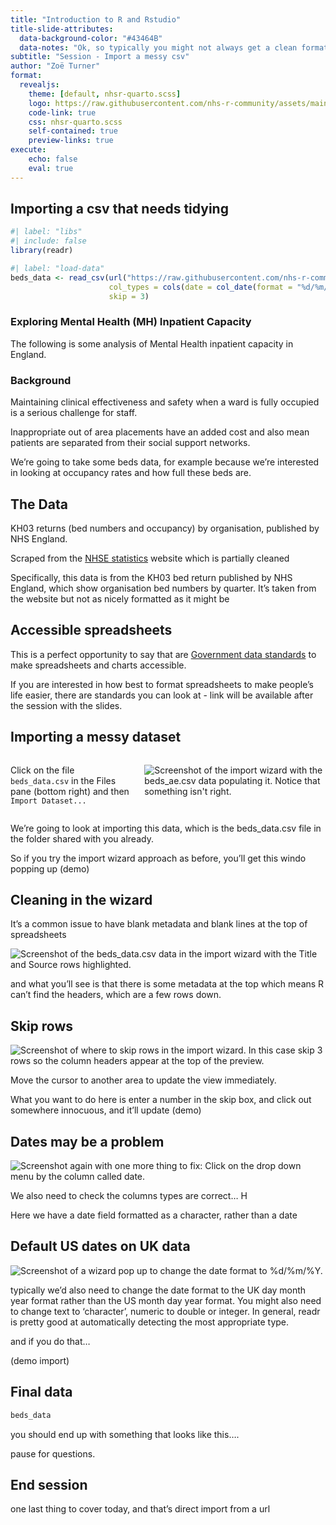 ```yaml
---
title: "Introduction to R and Rstudio"
title-slide-attributes: 
  data-background-color: "#43464B"
  data-notes: "Ok, so typically you might not always get a clean formatted csv file, so we'll practice with a messier file to see how we can deal with this"
subtitle: "Session - Import a messy csv"
author: "Zoë Turner"
format:
  revealjs:
    theme: [default, nhsr-quarto.scss]
    logo: https://raw.githubusercontent.com/nhs-r-community/assets/main/logo/nhsr-logo.svg
    code-link: true
    css: nhsr-quarto.scss
    self-contained: true
    preview-links: true
execute:
    echo: false
    eval: true
---
```


## Importing a csv that needs tidying

```r
#| label: "libs"
#| include: false
library(readr)
```

```r
#| label: "load-data"
beds_data <- read_csv(url("https://raw.githubusercontent.com/nhs-r-community/intro_r_data/main/beds_data.csv"), 
                      col_types = cols(date = col_date(format = "%d/%m/%Y")), 
                      skip = 3)
```

### Exploring Mental Health (MH) Inpatient Capacity

The following is some analysis of Mental Health inpatient capacity in England.

### Background

Maintaining clinical effectiveness and safety when a ward is fully occupied is a serious challenge for staff. 

Inappropriate out of area placements have an added cost and also mean patients are separated from their social support networks.

::: notes

We're going to take some beds data, for example because we're interested in looking at occupancy rates and how full these beds are.

:::

## The Data

KH03 returns (bed numbers and occupancy) by organisation, published by NHS England.  

Scraped from the [NHSE statistics](https://www.england.nhs.uk/statistics/statistical-work-areas/bed-availability-and-occupancy/bed-data-overnight/
) website which is partially cleaned

::: notes

Specifically, this data is from the KH03 bed return published by NHS England, which show organisation bed numbers by quarter. It's taken from the website but not as nicely formatted as it might be

:::

## Accessible spreadsheets

This is a perfect opportunity to say that are [Government data standards](https://analysisfunction.civilservice.gov.uk/area_of_work/accessibility/) to make spreadsheets and charts accessible.

::: notes

If you are interested in how best to format spreadsheets to make people's life easier, there are standards you can look at - link will be available after the session with the slides.

:::

## Importing a messy dataset

::: columns
::: {.column width="40%"}
Click on the file `beds_data.csv` in the Files pane (bottom right) and then `Import Dataset...`
:::

::: {.column width="60%"}
<img class="center" src="img/session06/beds-data-wizard.PNG" alt="Screenshot of the import wizard with the beds_ae.csv data populating it. Notice that something isn't right."/>
:::
:::

::: notes

We're going to look at importing this data, which is the beds_data.csv file in the folder shared with you already. 

So if you try the import wizard approach as before, you'll get this windo popping up (demo)

:::

## Cleaning in the wizard

It's a common issue to have blank metadata and blank lines at the top of spreadsheets

<img class="center" src="img/session06/beds-data-wizard-2.png" alt="Screenshot of the beds_data.csv data in the import wizard with the Title and Source rows highlighted." />

::: notes

and what you'll see is that there is some metadata at the top which means R can't find the headers, which are a few rows down.

:::

## Skip rows

<img class="center" src="img/session06/beds-data-wizard-skip.PNG" alt="Screenshot of where to skip rows in the import wizard. In this case skip 3 rows so the column headers appear at the top of the preview."/>

Move the cursor to another area to update the view immediately.

::: notes

What you want to do here is enter a number in the skip box, and click out somewhere innocuous, and it'll update (demo)

:::

## Dates may be a problem

<img class="center" src="img/session06/beds-data-wizard-date.png" alt="Screenshot again with one more thing to fix: Click on the drop down menu by the column called date."/>

::: notes

We also need to check the columns types are correct... H

Here we have a date field formatted as a character, rather than a date

:::

## Default US dates on UK data

<img class="center" src="img/session06/beds-data-date-wizard.PNG" alt="Screenshot of a wizard pop up to change the date format to %d/%m/%Y."/>

::: notes

typically we'd also need to change the date format to the UK day month year format rather than the US month day year format. You might also need to change text to 'character', numeric to double or integer. In general, readr is pretty good at automatically detecting the most appropriate type.

and if you do that...

(demo import)

:::

## Final data

```r
beds_data
```

::: notes

you should end up with something that looks like this....

pause for questions.

:::

## End session

::: notes

one last thing to cover today, and that's direct import from a url

:::